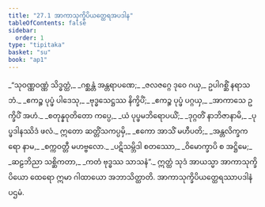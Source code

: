 ```yaml
---
title: "27.1 အာကာသုက္ခိပိယတ္ထေရအပဒါန"
tableOfContents: false
sidebar:
  order: 1
type: "tipitaka"
basket: "su"
book: "ap1"
---
```



<DynamicBreadcrumb />

<Division number="1" book="ap1" e="ch" v="20" p="260">

<Paragraph number="3158" type="verses" book="ap1">
_“သုဝဏ္ဏဝဏ္ဏံ သိဒ္ဓတ္ထံ,_  
_ဂစ္ဆန္တံ အန္တရာပဏေ;_  
_ဇလဇဂ္ဂေ ဒုဝေ ဂယှ,_  
ဥပါဂစ္ဆိံ နရာသဘံ._  

</Paragraph>

</Division>
<Division number="2" book="ap1" e="ch" v="20" p="260">

<Paragraph number="3159" type="verses" book="ap1">
_ဧကဉ္စ ပုပ္ဖံ ပါဒေသု,_  
_ဗုဒ္ဓသေဋ္ဌဿ နိက္ခိပိံ;_  
_ဧကဉ္စ ပုပ္ဖံ ပဂ္ဂယှ,_  
_အာကာသေ ဥက္ခိပိံ အဟံ._  

</Paragraph>

</Division>
<Division number="3" book="ap1" e="ch" v="20" p="260">

<Paragraph number="3160" type="verses" book="ap1">
_စတုန္နဝုတိတော ကပ္ပေ,_  
_ယံ ပုပ္ဖမဘိရောပယိံ;_  
_ဒုဂ္ဂတိံ နာဘိဇာနာမိ,_  
_ပုပ္ဖဒါနဿိဒံ ဖလံ._  

</Paragraph>

</Division>
<Division number="4" book="ap1" e="ch" v="20" p="260">

<Paragraph number="3161" type="verses" book="ap1">
ဣတော ဆတ္တိံသကပ္ပမှိ,_  
_ဧကော အာသိံ မဟီပတိ;_  
_အန္တလိက္ခကရော နာမ,_  
_စက္ကဝတ္တီ မဟဗ္ဗလော._  

</Paragraph>

</Division>
<Division number="5" book="ap1" e="ch" v="20" p="260">

<Paragraph number="3162" type="verses" book="ap1">
_ပဋိသမ္ဘိဒါ စတဿော,_  
_ဝိမောက္ခာပိ စ အဋ္ဌိမေ;_  
_ဆဠဘိညာ သစ္ဆိကတာ,_  
_ကတံ ဗုဒ္ဓဿ သာသနံ”._  

</Paragraph>

<Paragraph number="3163" book="ap1">
ဣတ္ထံ သုဒံ အာယသ္မာ အာကာသုက္ခိပိယော ထေရော ဣမာ ဂါထာယော အဘာသိတ္ထာတိ.

</Paragraph>
</Division>

<Paragraph number="3164" type="center" book="ap1">
အာကာသုက္ခိပိယတ္ထေရဿာပဒါနံ ပဌမံ.
</Paragraph>
